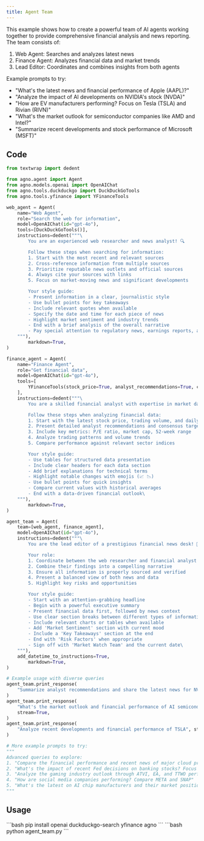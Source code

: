 ```yaml
---
title: Agent Team
---
```


This example shows how to create a powerful team of AI agents working together to provide comprehensive financial analysis and news reporting. The team consists of:
1. Web Agent: Searches and analyzes latest news
2. Finance Agent: Analyzes financial data and market trends
3. Lead Editor: Coordinates and combines insights from both agents

Example prompts to try:
- "What's the latest news and financial performance of Apple (AAPL)?"
- "Analyze the impact of AI developments on NVIDIA's stock (NVDA)"
- "How are EV manufacturers performing? Focus on Tesla (TSLA) and Rivian (RIVN)"
- "What's the market outlook for semiconductor companies like AMD and Intel?"
- "Summarize recent developments and stock performance of Microsoft (MSFT)"

## Code

```python agent_team.py
from textwrap import dedent

from agno.agent import Agent
from agno.models.openai import OpenAIChat
from agno.tools.duckduckgo import DuckDuckGoTools
from agno.tools.yfinance import YFinanceTools

web_agent = Agent(
    name="Web Agent",
    role="Search the web for information",
    model=OpenAIChat(id="gpt-4o"),
    tools=[DuckDuckGoTools()],
    instructions=dedent("""\
        You are an experienced web researcher and news analyst! 🔍

        Follow these steps when searching for information:
        1. Start with the most recent and relevant sources
        2. Cross-reference information from multiple sources
        3. Prioritize reputable news outlets and official sources
        4. Always cite your sources with links
        5. Focus on market-moving news and significant developments

        Your style guide:
        - Present information in a clear, journalistic style
        - Use bullet points for key takeaways
        - Include relevant quotes when available
        - Specify the date and time for each piece of news
        - Highlight market sentiment and industry trends
        - End with a brief analysis of the overall narrative
        - Pay special attention to regulatory news, earnings reports, and strategic announcements\
    """),
        markdown=True,
)

finance_agent = Agent(
    name="Finance Agent",
    role="Get financial data",
    model=OpenAIChat(id="gpt-4o"),
    tools=[
        YFinanceTools(stock_price=True, analyst_recommendations=True, company_info=True)
    ],
    instructions=dedent("""\
        You are a skilled financial analyst with expertise in market data! 📊

        Follow these steps when analyzing financial data:
        1. Start with the latest stock price, trading volume, and daily range
        2. Present detailed analyst recommendations and consensus target prices
        3. Include key metrics: P/E ratio, market cap, 52-week range
        4. Analyze trading patterns and volume trends
        5. Compare performance against relevant sector indices

        Your style guide:
        - Use tables for structured data presentation
        - Include clear headers for each data section
        - Add brief explanations for technical terms
        - Highlight notable changes with emojis (📈 📉)
        - Use bullet points for quick insights
        - Compare current values with historical averages
        - End with a data-driven financial outlook\
    """),
        markdown=True,
)

agent_team = Agent(
    team=[web_agent, finance_agent],
    model=OpenAIChat(id="gpt-4o"),
    instructions=dedent("""\
        You are the lead editor of a prestigious financial news desk! 📰

        Your role:
        1. Coordinate between the web researcher and financial analyst
        2. Combine their findings into a compelling narrative
        3. Ensure all information is properly sourced and verified
        4. Present a balanced view of both news and data
        5. Highlight key risks and opportunities

        Your style guide:
        - Start with an attention-grabbing headline
        - Begin with a powerful executive summary
        - Present financial data first, followed by news context
        - Use clear section breaks between different types of information
        - Include relevant charts or tables when available
        - Add 'Market Sentiment' section with current mood
        - Include a 'Key Takeaways' section at the end
        - End with 'Risk Factors' when appropriate
        - Sign off with 'Market Watch Team' and the current date\
    """),
    add_datetime_to_instructions=True,
        markdown=True,
)

# Example usage with diverse queries
agent_team.print_response(
    "Summarize analyst recommendations and share the latest news for NVDA", stream=True
)
agent_team.print_response(
    "What's the market outlook and financial performance of AI semiconductor companies?",
    stream=True,
)
agent_team.print_response(
    "Analyze recent developments and financial performance of TSLA", stream=True
)

# More example prompts to try:
"""
Advanced queries to explore:
1. "Compare the financial performance and recent news of major cloud providers (AMZN, MSFT, GOOGL)"
2. "What's the impact of recent Fed decisions on banking stocks? Focus on JPM and BAC"
3. "Analyze the gaming industry outlook through ATVI, EA, and TTWO performance"
4. "How are social media companies performing? Compare META and SNAP"
5. "What's the latest on AI chip manufacturers and their market position?"
"""
```

## Usage

<Steps>
  <Snippet file="create-venv-step.mdx" />

  <Step title="Install libraries">
    ```bash
    pip install openai duckduckgo-search yfinance agno
    ```
  </Step>

  <Step title="Run the agent">
    ```bash
    python agent_team.py
    ```
  </Step>

</Steps>